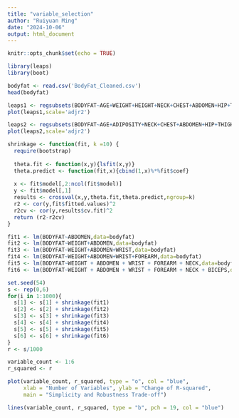 ---
title: "variable_selection"
author: "Ruiyuan Ming"
date: "2024-10-06"
output: html_document
---

```{r setup, include=FALSE}
knitr::opts_chunk$set(echo = TRUE)
```

```{r}
library(leaps)
library(boot)
```

```{r}
bodyfat <- read.csv('BodyFat_Cleaned.csv')
head(bodyfat)
```

```{r}
leaps1 <- regsubsets(BODYFAT~AGE+WEIGHT+HEIGHT+NECK+CHEST+ABDOMEN+HIP+THIGH+KNEE+ANKLE+BICEPS+FOREARM+WRIST,data=bodyfat,nbest=13)
plot(leaps1,scale='adjr2')
```

```{r}
leaps2 <- regsubsets(BODYFAT~AGE+ADIPOSITY+NECK+CHEST+ABDOMEN+HIP+THIGH+KNEE+ANKLE+BICEPS+FOREARM+WRIST,data=bodyfat,nbest=12)
plot(leaps2,scale='adjr2')
```

```{r}
shrinkage <- function(fit, k =10) {
  require(bootstrap)
  
  theta.fit <- function(x,y){lsfit(x,y)}
  theta.predict <- function(fit,x){cbind(1,x)%*%fit$coef}
  
  x <- fit$model[,2:ncol(fit$model)]
  y <- fit$model[,1]
  results <- crossval(x,y,theta.fit,theta.predict,ngroup=k)
  r2 <- cor(y,fit$fitted.values)^2
  r2cv <- cor(y,results$cv.fit)^2
  return (r2-r2cv)
}
```


```{r}
fit1 <- lm(BODYFAT~ABDOMEN,data=bodyfat)
fit2 <- lm(BODYFAT~WEIGHT+ABDOMEN,data=bodyfat)
fit3 <- lm(BODYFAT~WEIGHT+ABDOMEN+WRIST,data=bodyfat)
fit4 <- lm(BODYFAT~WEIGHT+ABDOMEN+WRIST+FOREARM,data=bodyfat)
fit5 <- lm(BODYFAT~WEIGHT + ABDOMEN + WRIST + FOREARM + NECK,data=bodyfat)
fit6 <- lm(BODYFAT~WEIGHT + ABDOMEN + WRIST + FOREARM + NECK + BICEPS,data=bodyfat)
```


```{r}
set.seed(54)
s <- rep(0,6)
for(i in 1:1000){
  s[1] <- s[1] + shrinkage(fit1)
  s[2] <- s[2] + shrinkage(fit2)
  s[3] <- s[3] + shrinkage(fit3)
  s[4] <- s[4] + shrinkage(fit4)
  s[5] <- s[5] + shrinkage(fit5)
  s[6] <- s[6] + shrinkage(fit6)
}
r <- s/1000

variable_count <- 1:6
r_squared <- r

plot(variable_count, r_squared, type = "o", col = "blue",
     xlab = "Number of Variables", ylab = "Change of R-squared", 
     main = "Simplicity and Robustness Trade-off")

lines(variable_count, r_squared, type = "b", pch = 19, col = "blue")
```


